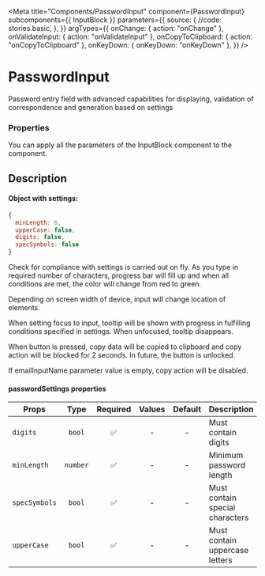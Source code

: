 

<Meta
  title="Components/PasswordInput"
  component={PasswordInput}
  subcomponents={{ InputBlock }}
  parameters={{
    source: {
      //code: stories.basic,
    },
  }}
  argTypes={{
    onChange: { action: "onChange" },
    onValidateInput: { action: "onValidateInput" },
    onCopyToClipboard: { action: "onCopyToClipboard" },
    onKeyDown: { onKeyDown: "onKeyDown" },
  }}
/>

# PasswordInput

Password entry field with advanced capabilities for displaying, validation of correspondence and generation based on settings

<Canvas>
  <Story story={stories.basic} name="Default" />
</Canvas>

### Properties

You can apply all the parameters of the InputBlock component to the component.

<ArgsTable story="Default" />

## Description

#### Object with settings:

```js
{
  minLength: 6,
  upperCase: false,
  digits: false,
  specSymbols: false
}
```

Check for compliance with settings is carried out on fly. As you type in required number of characters, progress bar will fill up and when all conditions are met, the color will change from red to green.

Depending on screen width of device, input will change location of elements.

When setting focus to input, tooltip will be shown with progress in fulfilling conditions specified in settings. When unfocused, tooltip disappears.

When button is pressed, copy data will be copied to clipboard and copy action will be blocked for 2 seconds. In future, the button is unlocked.

If emailInputName parameter value is empty, copy action will be disabled.

#### passwordSettings properties

| Props         |   Type   | Required | Values | Default | Description                     |
| ------------- | :------: | :------: | :----: | :-----: | ------------------------------- |
| `digits`      |  `bool`  |    ✅    |   -    |    -    | Must contain digits             |
| `minLength`   | `number` |    ✅    |   -    |    -    | Minimum password length         |
| `specSymbols` |  `bool`  |    ✅    |   -    |    -    | Must contain special characters |
| `upperCase`   |  `bool`  |    ✅    |   -    |    -    | Must contain uppercase letters  |
